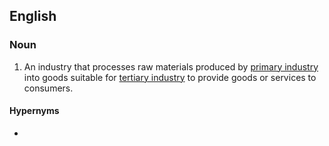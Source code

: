 ==English==
{{examples|sense=Levels of Industry|examples=[[primary industry]]: apple orchard<br>'''secondary industry''': apple sauce manufacturer<br>[[tertiary industry]]: grocery store|width=40%}}

===Noun===
{{en-noun}}

# {{lb|en|economics}} An industry that processes raw materials produced by [[primary industry]] into goods suitable for [[tertiary industry]] to provide goods or services to consumers.

====Hypernyms====
* {{l|en|secondary sector}}